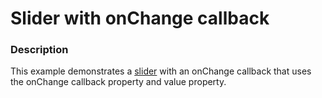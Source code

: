 
# Slider with onChange callback

### Description

This example demonstrates a [slider](/components/cerner-terra-framework-docs/slider/about) with an onChange callback that uses the onChange callback property and value property.

<SliderWithOnChangeCallback />